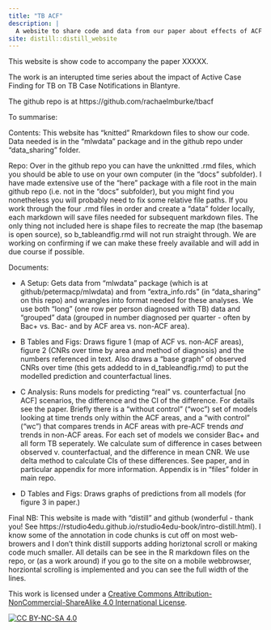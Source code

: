 ```yaml
---
title: "TB ACF"
description: |
  A website to share code and data from our paper about effects of ACF on TB notifications in Blantyre
site: distill::distill_website
---
```


This website is show code to accompany the paper XXXXX.

The work is an interupted time series about the impact of Active Case Finding for TB on TB Case Notifications in Blantyre.

The github repo is at https://github.com/rachaelmburke/tbacf

To summarise:

Contents: This website has "knitted" Rmarkdown files to show our code.  Data needed is in the "mlwdata" package and in the github repo under "data_sharing" folder.

Repo: Over in the github repo you can have the unknitted .rmd files, which you should be able to use on your own computer (in the "docs" subfolder).  I have made extensive use of the "here" package with a file root in the main github repo (i.e. not in the "docs" subfolder), but you might find you nonetheless you will probably need to fix some relative file paths.  If you work through the four .rmd files in order and create a "data" folder locally, each markdown will save files needed for subsequent markdown files.  The only thing not included here is shape files to recreate the map (the basemap is open source), so b_tableandfig.rmd will not run straight through.  We are working on confirming if we can make these freely available and will add in due course if possible.

Documents:   

  *  A Setup: Gets data from "mlwdata" package (which is at github/petermacp/mlwdata) and from "extra_info.rds" (in "data_sharing" on this repo) and wrangles into format needed for these analyses.  We use both "long" (one row per person diagnosed with TB) data and "grouped" data (grouped in number diagnosed per quarter - often by Bac+ vs. Bac- and by ACF area vs. non-ACF area).  

  *  B Tables and Figs: Draws figure 1 (map of ACF vs. non-ACF areas), figure 2 (CNRs over time by area and method of diagnosis) and the numbers referenced in text.  Also draws a "base graph" of observed CNRs over time (this gets addedd to in d_tableandfig.rmd) to put the modelled prediction and counterfactual lines.  
  
  * C Analysis: Runs models for predicting "real" vs. counterfactual [no ACF] scenarios, the difference and the CI of the difference.  For details see the paper.  Briefly there is a "without control" ("woc") set of models looking at time trends only within the ACF areas, and a "with control" ("wc") that compares trends in ACF areas with pre-ACF trends *and* trends in non-ACF areas.  For each set of models we consider Bac+ and all form TB seperately.  We calculate sum of difference in cases between observed v. counterfactual, and the difference in mean CNR.  We use delta method to calculate CIs of these differences.  See paper, and in particular appendix for more information.  Appendix is in "files" folder in main repo.
  
  * D Tables and Figs: Draws graphs of predictions from all models (for figure 3 in paper.)

Final NB: This website is made with "distill" and github (wonderful - thank you! See https://rstudio4edu.github.io/rstudio4edu-book/intro-distill.html).  I know some of the annotation in code chunks is cut off on most web-browers and I don't think distill supports adding horiztonal scroll or making code much smaller. All details can be see in the R markdown files on the repo, or (as a work around) if you go to the site on a mobile webbrowser, horziontal scrolling is implemented and you can see the full width of the lines.
  
This work is licensed under a
[Creative Commons Attribution-NonCommercial-ShareAlike 4.0 International License][cc-by-nc-sa].

[![CC BY-NC-SA 4.0][cc-by-nc-sa-image]][cc-by-nc-sa]

[cc-by-nc-sa]: http://creativecommons.org/licenses/by-nc-sa/4.0/
[cc-by-nc-sa-image]: https://licensebuttons.net/l/by-nc-sa/4.0/88x31.png
[cc-by-nc-sa-shield]: https://img.shields.io/badge/License-CC%20BY--NC--SA%204.0-lightgrey.svg

